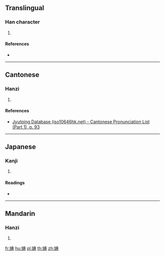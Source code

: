 ==Translingual==

===Han character===
{{Han char|rn=38|rad=女|as=08|sn=11|four=45481|canj=VTBC|ids=⿰女典}}

# {{defn|Han|sort=女08}}

====References====
* {{Han ref|kx=0265.270|dkj=06445|hdz=21058.060|uh=5A70|ud=23152|bh=D4E8|bd=54504}}

----

==Cantonese==

===Hanzi===
{{yue-hanzi|jyut=[[din2]]|y=din2}}

# {{defn|lang=yue|sort=女08}}

====References====
* [http://www.iso10646hk.net/jp/document/download.jsp Jyutping Database (iso10646hk.net) - Cantonese Pronunciation List (Part 1), p. 93]

----

==Japanese==

===Kanji===
{{ja-kanji|grade=|rs=女08}}

# {{defn|lang=ja|sort=女08}}

====Readings====
* {{ja-readings|on=[[てん]] (ten)|kun=}}

----

==Mandarin==

===Hanzi===
{{cmn-hanzi|pin=[[diǎn]] ([[dian3]])|wg=tien<sup>3</sup>}}

# {{defn|lang=cmn|sort=女08}}

[[fr:婰]]
[[hu:婰]]
[[pl:婰]]
[[th:婰]]
[[zh:婰]]